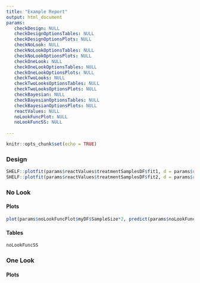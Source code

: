 ```yaml
---
title: "Example Report"
output: html_document
params:
   checkDesign: NULL
   checkDesignOptionsTables: NULL 
   checkDesignOptionsPlots: NULL
   checkNoLook: NULL
   checkNoLookOptionsTables: NULL 
   checkNoLookOptionsPlots: NULL
   checkOneLook: NULL
   checkOneLookOptionsTables: NULL 
   checkOneLookOptionsPlots: NULL
   checkTwoLooks: NULL
   checkTwoLooksOptionsTables: NULL 
   checkTwoLooksOptionsPlots: NULL 
   checkBayesian: NULL 
   checkBayesianOptionsTables: NULL 
   checkBayesianOptionsPlots: NULL
   reactValues: NULL
   noLookFuncPlot: NULL
   noLookFuncSS: NULL
               
---
```


```r
knitr::opts_chunk$set(echo = TRUE)
```


### Design
```r

SHELF::plotfit(params$reactValues$treatmentSamplesDF$fit1, d = params$reactValues$treatmentSamplesDF$d[1])
SHELF::plotfit(params$reactValues$treatmentSamplesDF$fit2, d = params$reactValues$treatmentSamplesDF$d[2])

```

### No Look

#### Plots

```r
plot(params$noLookFuncPlot$myDF$SampleSize*2, predict(params$noLookFuncPlot$smoothedPower), ylim = c(0,1), type = "l", xlab = "Sample Size", ylab = "Assurance")
```

#### Tables

```r
noLookFuncSS
```

### One Look

#### Plots

```r



```






